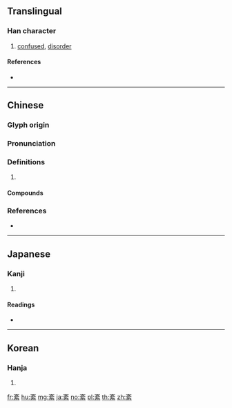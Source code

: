 {{character info/new}}
==Translingual==

===Han character===
{{Han char|rn=120|rad=糸|as=04|sn=10|four=00903|canj=YKVIF}}

# [[confused]], [[disorder]]

====References====
* {{Han ref|kx=0916.150|dkj=27261|dj=1345.150|hdz=53376.060|uh=7D0A|ud=32010|bh=AFBF|bd=44991}}

----

==Chinese==
{{zh-forms}}

===Glyph origin===
{{Han etym}}

===Pronunciation===
{{zh-pron
|m=紊
|c=man6,man5,leon6
|mn=būn
|mc=y
|oc=y
|cat=
}}

===Definitions===
{{zh-hanzi}}

# {{rfdef|zh}}

====Compounds====
{{zh-der|有條不紊|淆紊|紊亂}}

===References===
* {{R:yue:Hanzi}}

----

==Japanese==

===Kanji===
{{ja-kanji|grade=|rs=糸04}}

# {{defn|lang=ja|sort=糸04}}

====Readings====
* {{ja-readings|on=[[びん]] (bin), [[ぶん]] (bun)|kun=[[みだれる]] (midareru)|nanori=}}

----

==Korean==

===Hanja===
{{ko-hanja|hangeul=문|eumhun=|rv=mun|mr=mun|y=mun}}

# {{defn|lang=ko|sort=糸04}}

[[fr:紊]]
[[hu:紊]]
[[mg:紊]]
[[ja:紊]]
[[no:紊]]
[[pl:紊]]
[[th:紊]]
[[zh:紊]]